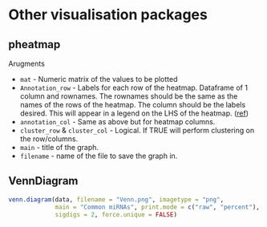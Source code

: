 # Other visualisation packages


## pheatmap

Arugments

* `mat` - Numeric matrix of the values to be plotted
* `Annotation_row` - Labels for each row of the heatmap. Dataframe of 1 column and rownames. The rownames should be the same as the names of the rows of the heatmap. The column should be the labels desired. This will appear in a legend on the LHS of the heatmap. ([ref](https://www.biostars.org/p/66079/))
* `annotation_col` - Same as above but for heatmap columns.
* `cluster_row` & `cluster_col` - Logical. If TRUE will perform clustering on the row/columns.
* `main` - title of the graph.
* `filename` - name of the file to save the graph in.

## VennDiagram

```r
venn.diagram(data, filename = "Venn.png", imagetype = "png", 
             main = "Common miRNAs", print.mode = c("raw", "percent"),
             sigdigs = 2, force.unique = FALSE)
```


